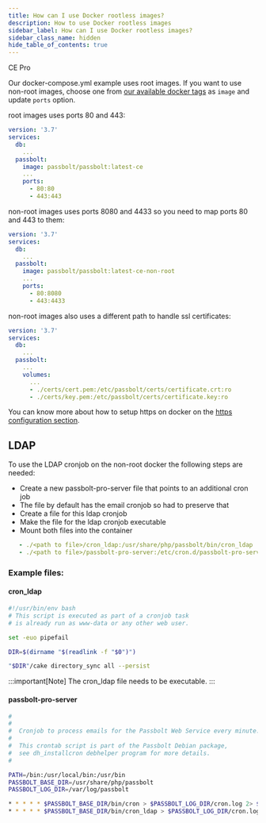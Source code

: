 ```yaml
---
title: How can I use Docker rootless images?
description: How to use Docker rootless images
sidebar_label: How can I use Docker rootless images?
sidebar_class_name: hidden
hide_table_of_contents: true
---
```



<div style={{display: "flex", gap: "1rem"}}>
  <Chips link="https://www.passbolt.com/ce/docker" isUnderMainTitle={true}>CE</Chips>
  <Chips link="https://www.passbolt.com/pricing/pro" isUnderMainTitle={true}>Pro</Chips>
</div>

Our docker-compose.yml example uses root images. If you want to use non-root images, choose one from [our available docker tags](https://hub.docker.com/r/passbolt/passbolt/tags?name=non-root) as `image` and update `ports` option.

root images uses ports 80 and 443:
```yaml
version: '3.7'
services:
  db:
    ...
  passbolt:
    image: passbolt/passbolt:latest-ce
    ...
    ports:
      - 80:80
      - 443:443
```
non-root images uses ports 8080 and 4433 so you need to map ports 80 and 443 to them:
```yaml
version: '3.7'
services:
  db:
    ...
  passbolt:
    image: passbolt/passbolt:latest-ce-non-root
    ...
    ports:
      - 80:8080
      - 443:4433
```
non-root images also uses a different path to handle ssl certificates:
```yaml
version: '3.7'
services:
  db:
    ...
  passbolt:
    ...
    volumes:
      ...
      - ./certs/cert.pem:/etc/passbolt/certs/certificate.crt:ro
      - ./certs/key.pem:/etc/passbolt/certs/certificate.key:ro
```
You can know more about how to setup https on docker on the [https configuration section](/hosting/configure/https/).


## LDAP
To use the LDAP cronjob on the non-root docker the following steps are needed:
- Create a new passbolt-pro-server file that points to an additional cron job
- The file by default has the email cronjob so had to preserve that
- Create a file for this ldap cronjob
- Make the file for the ldap cronjob executable
- Mount both files into the container
```yaml
   - ./<path to file>/cron_ldap:/usr/share/php/passbolt/bin/cron_ldap
   - ./<path to file>/passbolt-pro-server:/etc/cron.d/passbolt-pro-server
```
### Example files:
#### cron_ldap
```bash
#!/usr/bin/env bash
# This script is executed as part of a cronjob task
# is already run as www-data or any other web user.

set -euo pipefail

DIR=$(dirname "$(readlink -f "$0")")

"$DIR"/cake directory_sync all --persist
```
:::important[Note]
The cron_ldap file needs to be executable.
:::

#### passbolt-pro-server
```bash
#
#
#  Cronjob to process emails for the Passbolt Web Service every minute.
#
#  This crontab script is part of the Passbolt Debian package,
#  see dh_installcron debhelper program for more details.
#

PATH=/bin:/usr/local/bin:/usr/bin
PASSBOLT_BASE_DIR=/usr/share/php/passbolt
PASSBOLT_LOG_DIR=/var/log/passbolt

* * * * * $PASSBOLT_BASE_DIR/bin/cron > $PASSBOLT_LOG_DIR/cron.log 2> $PASSBOLT_LOG_DIR/cron-error.log
* * * * * $PASSBOLT_BASE_DIR/bin/cron_ldap > $PASSBOLT_LOG_DIR/cron.log 2> $PASSBOLT_LOG_DIR/cron-error.log
```
